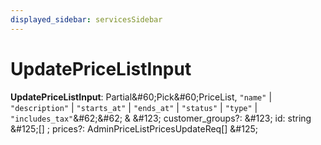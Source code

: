 ```yaml
---
displayed_sidebar: servicesSidebar
---
```



# UpdatePriceListInput

 **UpdatePriceListInput**: Partial\&#60;Pick\&#60;PriceList, `"name"` \| `"description"` \| `"starts_at"` \| `"ends_at"` \| `"status"` \| `"type"` \| `"includes_tax"`\&#62;\&#62; & \&#123; customer_groups?: \&#123; id: string  \&#125;[] ; prices?: AdminPriceListPricesUpdateReq[]  \&#125;

